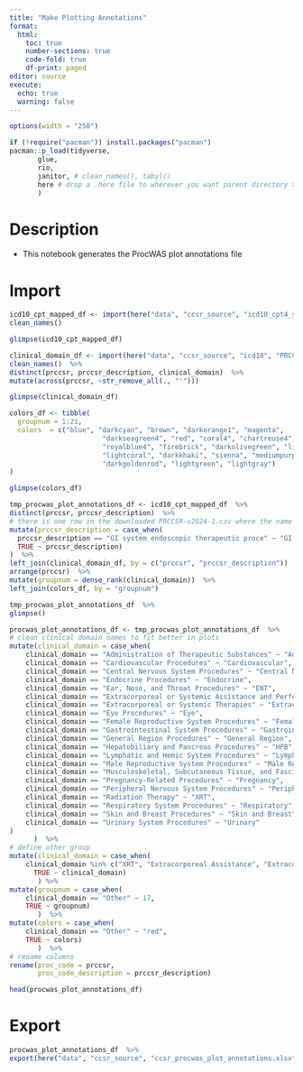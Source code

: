 ```yaml
---
title: "Make Plotting Annotations"
format: 
  html:
    toc: true
    number-sections: true
    code-fold: true
    df-print: paged
editor: source
execute: 
  echo: true
  warning: false
---
```


```r
options(width = "250")

if (!require("pacman")) install.packages("pacman")
pacman::p_load(tidyverse,
       glue,
       rio,
       janitor, # clean_names(), tabyl()
       here # drop a .here file to wherever you want parent directory to be 
       ) 
```

# Description
- This notebook generates the ProcWAS plot annotations file 


# Import

```r
icd10_cpt_mapped_df <- import(here("data", "ccsr_source", "icd10_cpt4_source_to_ccsr.xlsx"), col_types = "text", sheet = 1)  %>% 
clean_names()

glimpse(icd10_cpt_mapped_df)

```

```r
clinical_domain_df <- import(here("data", "ccsr_source", "icd10", "PRCCSR-v2024-1.csv"), col_types = "text")  %>% 
clean_names()  %>% 
distinct(prccsr, prccsr_description, clinical_domain)  %>% 
mutate(across(prccsr, ~str_remove_all(., "'")))

glimpse(clinical_domain_df)

```

```r
colors_df <- tibble(
  groupnum = 1:21,
  colors  = c("blue", "darkcyan", "brown", "darkorange1", "magenta", 
                       "darkseagreen4", "red", "coral4", "chartreuse4", "black", 
                       "royalblue4", "firebrick", "darkolivegreen", "lightpink", 
                       "lightcoral", "darkkhaki", "sienna", "mediumpurple", 
                       "darkgoldenrod", "lightgreen", "lightgray")
)

glimpse(colors_df)
```


```r
tmp_procwas_plot_annotations_df <- icd10_cpt_mapped_df  %>% 
distinct(prccsr, prccsr_description)  %>% 
# there is one row in the downloaded PRCCSR-v2024-1.csv where the name is truncated
mutate(prccsr_description = case_when(
  prccsr_description == "GI system endoscopic therapeutic proce" ~ "GI system endoscopic therapeutic procedures",
  TRUE ~ prccsr_description)
)  %>% 
left_join(clinical_domain_df, by = c("prccsr", "prccsr_description"))  %>% 
arrange(prccsr)  %>% 
mutate(groupnum = dense_rank(clinical_domain))  %>% 
left_join(colors_df, by = "groupnum")

tmp_procwas_plot_annotations_df  %>% 
glimpse()
```


```r
procwas_plot_annotations_df <- tmp_procwas_plot_annotations_df  %>% 
# clean clinical domain names to fit better in plots
mutate(clinical_domain = case_when(
    clinical_domain == "Administration of Therapeutic Substances" ~ "Admin of Tx Substances",
    clinical_domain == "Cardiovascular Procedures" ~ "Cardiovascular",
    clinical_domain == "Central Nervous System Procedures" ~ "Central Nervous System",
    clinical_domain == "Endocrine Procedures" ~ "Endocrine",
    clinical_domain == "Ear, Nose, and Throat Procedures" ~ "ENT",
    clinical_domain == "Extracorporeal or Systemic Assistance and Performance" ~ "Extracorporeal Assistance",
    clinical_domain == "Extracorporeal or Systemic Therapies" ~ "Extracorporeal Tx",
    clinical_domain == "Eye Procedures" ~ "Eye",
    clinical_domain == "Female Reproductive System Procedures" ~ "Female Reproductive",
    clinical_domain == "Gastrointestinal System Procedures" ~ "Gastrointestinal",
    clinical_domain == "General Region Procedures" ~ "General Region",
    clinical_domain == "Hepatobiliary and Pancreas Procedures" ~ "HPB",
    clinical_domain == "Lymphatic and Hemic System Procedures" ~ "Lymph or Heme",
    clinical_domain == "Male Reproductive System Procedures" ~ "Male Reproductive",
    clinical_domain == "Musculoskeletal, Subcutaneous Tissue, and Fascia Procedures" ~ "MSK SubQ and Fascia",
    clinical_domain == "Pregnancy-Related Procedures" ~ "Pregnancy",
    clinical_domain == "Peripheral Nervous System Procedures" ~ "Peripheral Nervous System",
    clinical_domain == "Radiation Therapy" ~ "XRT",
    clinical_domain == "Respiratory System Procedures" ~ "Respiratory",
    clinical_domain == "Skin and Breast Procedures" ~ "Skin and Breast",
    clinical_domain == "Urinary System Procedures" ~ "Urinary"
)
      )  %>% 
# define other group
mutate(clinical_domain = case_when(
    clinical_domain %in% c("XRT", "Extracorporeal Assistance", "Extracorporeal Tx", "Admin of Tx Substances") ~ "Other",
      TRUE ~ clinical_domain)
       ) %>% 
mutate(groupnum = case_when(
    clinical_domain == "Other" ~ 17,
    TRUE ~ groupnum)
       )  %>% 
mutate(colors = case_when(
    clinical_domain == "Other" ~ "red",
    TRUE ~ colors)
       )  %>% 
# rename columns
rename(proc_code = prccsr,
       proc_code_description = prccsr_description)

head(procwas_plot_annotations_df)
```


# Export
```r
procwas_plot_annotations_df  %>% 
export(here("data", "ccsr_source", "ccsr_procwas_plot_annotations.xlsx"))
```